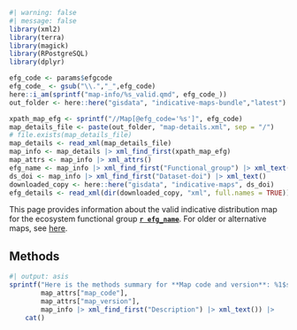 ```r
#| warning: false
#| message: false
library(xml2)
library(terra)
library(magick)
library(RPostgreSQL)
library(dplyr)

efg_code <- params$efgcode
efg_code_ <- gsub("\\.","_",efg_code)
here::i_am(sprintf("map-info/%s_valid.qmd", efg_code_))
out_folder <- here::here("gisdata", "indicative-maps-bundle","latest")
```


```r
xpath_map_efg <- sprintf("//Map[@efg_code='%s']", efg_code)
map_details_file <- paste(out_folder, "map-details.xml", sep = "/")
# file.exists(map_details_file)
map_details <- read_xml(map_details_file)
map_info <- map_details |> xml_find_first(xpath_map_efg)
map_attrs <- map_info |> xml_attrs()
efg_name <- map_info |> xml_find_first("Functional_group") |> xml_text()
ds_doi <- map_info |> xml_find_first("Dataset-doi") |> xml_text()
downloaded_copy <- here::here("gisdata", "indicative-maps", ds_doi)
efg_details <- read_xml(dir(downloaded_copy, "xml", full.names = TRUE))
```

This page provides information about the valid indicative distribution map for the ecosystem functional group [**`r efg_name`**](/efg-info/`r efg_code_`.qmd). For older or alternative maps, see [here](/altmap-info/`r efg_code_`_history.qmd).

## Methods

```r
#| output: asis
sprintf("Here is the methods summary for **Map code and version**: %1$s %2$s.\n\n> %3$s",
        map_attrs["map_code"],
        map_attrs["map_version"],
        map_info |> xml_find_first("Description") |> xml_text()) |> 
    cat()
```
